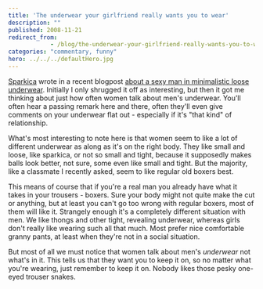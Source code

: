```yaml
---
title: 'The underwear your girlfriend really wants you to wear'
description: ""
published: 2008-11-21
redirect_from: 
            - /blog/the-underwear-your-girlfriend-really-wants-you-to-wear/swizec/39
categories: "commentary, funny"
hero: ../../../defaultHero.jpg
---
```

[Sparkica](http://blog.mozganostroj.com/) wrote in a recent blogpost [about a sexy man in minimalistic loose underwear](http://blog.mozganostroj.com/2008/11/20/komarka-stolkla-vampirja/). Initially I only shrugged it off as interesting, but then it got me thinking about just how often women talk about men's underwear. You'll often hear a passing remark here and there, often they'll even give comments on your underwear flat out - especially if it's "that kind" of relationship.

What's most interesting to note here is that women seem to like a lot of different underwear as along as it's on the right body. They like small and loose, like sparkica, or not so small and tight, because it supposedly makes balls look better, not sure, some even like small and tight. But the majority, like a classmate I recently asked, seem to like regular old boxers best.

This means of course that if you're a real man you already have what it takes in your trousers - boxers. Sure your body might not quite make the cut or anything, but at least you can't go too wrong with regular boxers, most of them will like it. Strangely enough it's a completely different situation with men. We like thongs and other tight, revealing underwear, whereas girls don't really like wearing such all that much. Most prefer nice comfortable granny pants, at least when they're not in a social situation.

But most of all we must notice that women talk about men's _underwear_ not what's in it. This tells us that they want you to keep it on, so no matter what you're wearing, just remember to keep it on. Nobody likes those pesky one-eyed trouser snakes.